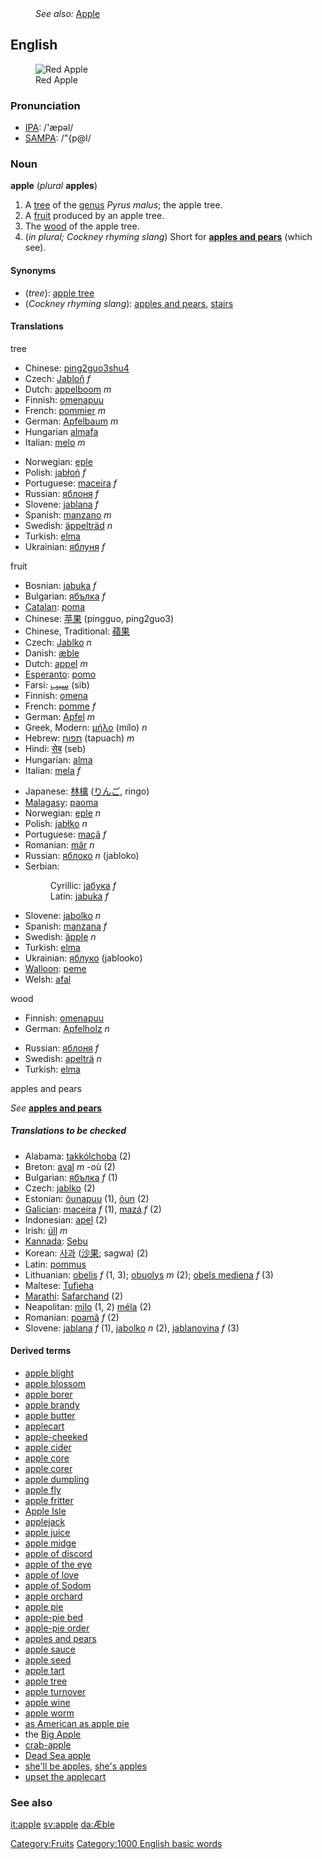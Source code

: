 :''See also:'' [[Apple]]
==English==
[[Image:Apple 26.jpg|thumb|Red Apple]]
=== Pronunciation ===
*[[IPA]]: /'æpəl/
*[[SAMPA]]: /"{p@l/

=== Noun ===
[[Category:Fruits]]
'''apple''' (''plural'' '''apples''')
# A [[tree]] of the [[genus]] ''Pyrus malus''; the apple tree.
# A [[fruit]] produced by an apple tree.
# The [[wood]] of the apple tree.
#(''in plural; Cockney rhyming slang'') Short for '''[[apples and pears]]''' (which see).

====Synonyms====
*(''tree''): [[apple tree]]
*(''Cockney rhyming slang''): [[apples and pears]], [[stairs]]

====Translations====

;tree
{{top}}
<!--Put translations for languages from A to I here-->
*Chinese: [[ping2guo3shu4]]
*Czech: [[Jabloň]] ''f''
*Dutch: [[appelboom]] ''m''
*Finnish: [[omenapuu]]
*French: [[pommier]] ''m''
*German: [[Apfelbaum]] ''m''
*Hungarian [[almafa]]
*Italian: [[melo]] ''m''
{{mid}}
<!--Put translations for languages from J to Z here-->
*Norwegian: [[eple]] 
*Polish: [[jabłoń]] ''f''
*Portuguese: [[maceira]] ''f''
*Russian: [[яблоня]] ''f''
*Slovene: [[jablana]] ''f''
*Spanish: [[manzano]] ''m''
*Swedish: [[äppelträd]] ''n''
*Turkish: [[elma]]
*Ukrainian: [[яблуня]] ''f''
{{bottom}}

;fruit
{{top}}
<!--Put translations for languages from A to I here-->
*Bosnian: [[jabuka]] ''f''
*Bulgarian: [[ябълка]] ''f''
*[[Catalan]]: [[poma]]
*Chinese: [[苹果]] (pingguo, ping2guo3)
*Chinese, Traditional: [[蘋果]]
*Czech: [[Jablko]] ''n''
*Danish: [[æble]]
*Dutch: [[appel#Dutch|appel]] ''m''
*[[Esperanto]]: [[pomo]]
*Farsi: [[سیب]] (sib)
*Finnish: [[omena]]
*French: [[pomme]] ''f''
*German: [[Apfel]] ''m''
*Greek, Modern: [[μήλο]] (mílo) ''n''
*Hebrew: [[תפוח]] (tapuach) ''m''
*Hindi: [[सेब]] (seb)
*Hungarian: [[alma]]
*Italian: [[mela]] ''f''
{{mid}}
<!--Put translations for languages from J to Z here-->
*Japanese: [[林檎]] ([[りんご]], ringo)
*[[Malagasy]]: [[paoma]]
*Norwegian: [[eple]] ''n''
*Polish: [[jabłko]] ''n''
*Portuguese: [[maçã]] ''f''
*Romanian: [[măr]] ''n''
*Russian: [[яблоко]] ''n'' (jabloko)
*Serbian:
*:Cyrillic: [[јабука]] ''f''
*:Latin: [[jabuka]] ''f''
*Slovene: [[jabolko]] ''n''
*Spanish: [[manzana]] ''f''
*Swedish: [[äpple]] ''n''
*Turkish: [[elma]]
*Ukrainian: [[яблуко]] (jablooko)
*[[Walloon]]: [[peme]]
*Welsh: [[afal]]
{{bottom}}

;wood
{{top}}
<!--Put translations for languages from A to I here-->
*Finnish: [[omenapuu]]
*German: [[Apfelholz]] ''n''
{{mid}}
<!--Put translations for languages from J to Z here-->
*Russian: [[яблоня]] ''f''
*Swedish: [[apelträ]] ''n''
*Turkish: [[elma]]
{{bottom}}

;apples and pears
''See'' '''[[apples and pears]]'''

=====Translations to be checked=====
<!--Remove this section once all of the translations below have been moved into the tables above.-->
{{checktrans}}

*Alabama: [[takkólchoba]] (2)
*Breton: [[aval]] ''m'' -où (2)
*Bulgarian: [[ябълка]] ''f'' (1)
*Czech: [[jablko]] (2)
*Estonian: [[õunapuu]] (1), [[õun]] (2)
*[[Galician]]: [[maceira]] ''f'' (1), [[mazá]] ''f'' (2)
*Indonesian: [[apel]] (2)
*Irish: [[úll]] ''m''
*[[Kannada]]: [[Sebu]]
*Korean: [[사과]] ([[沙果]]; sagwa) (2)
*Latin: [[pommus]]
*Lithuanian: [[obelis]] ''f'' (1, 3); [[obuolys]] ''m'' (2); [[obels mediena]] ''f'' (3)
*Maltese: [[Tufieha]]
*[[Marathi]]: [[Safarchand]] (2)
*Neapolitan: [[mìlo]] (1, 2) [[méla]] (2)
*Romanian: [[poamă]] ''f'' (2)
*Slovene: [[jablana]] ''f'' (1), [[jabolko]] ''n'' (2), [[jablanovina]] ''f'' (3)

====Derived terms====
*[[apple blight]]
*[[apple blossom]]
*[[apple borer]]
*[[apple brandy]]
*[[apple butter]]
*[[applecart]]
*[[apple-cheeked]]
*[[apple cider]]
*[[apple core]]
*[[apple corer]]
*[[apple dumpling]]
*[[apple fly]]
*[[apple fritter]]
*[[Apple Isle]]<!--Australian - Tasmania-->
*[[applejack]]
*[[apple juice]]
*[[apple midge]]
*[[apple of discord]]
*[[apple of the eye]]
*[[apple of love]]
*[[apple of Sodom]]
*[[apple orchard]]
*[[apple pie]]
*[[apple-pie bed]]
*[[apple-pie order]]
*[[apples and pears]]<!--Cockney rhyming slang for "stairs"-->
*[[apple sauce]]
*[[apple seed]]
*[[apple tart]]
*[[apple tree]]
*[[apple turnover]]
*[[apple wine]]
*[[apple worm]]
*[[as American as apple pie]]
*the [[Big Apple]]
*[[crab-apple]]
*[[Dead Sea apple]]
*[[she'll be apples]], [[she's apples]]
*[[upset the applecart]]

=== See also ===
{{Wikipedia}}
[[it:apple]]
[[sv:apple]]
[[da:Æble]]
{{BE-ready}}
[[Category:1000 English basic words]]